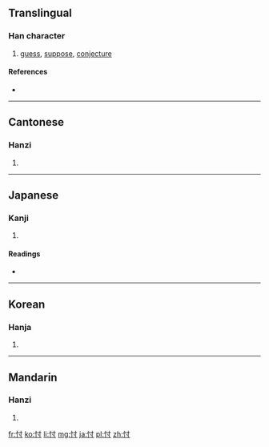==Translingual==

===Han character===
{{Han char|rn=61|rad=心|as=03|sn=6|four=9400<sub>0</sub>|canj=心木戈 (PDI)}}

# [[guess]], [[suppose]], [[conjecture]]

====References====
* {{Han ref|kx=0376.160|dkj=10326|dj=0703.020|hdz=42272.040|uh=5FD6|ud=24534|bh=A6A4|bd=42660}}

----

==Cantonese==

===Hanzi===
{{yue-hanzi|jyut=|y=chyun2}}

# {{defn|lang=yue|sort=心03}}

----

==Japanese==

===Kanji===
{{ja-kanji|grade=|rs=心03}}

# {{defn|lang=ja|sort=心03}}

====Readings====
* {{ja-readings|on=[[そん]] (son)|kun=[[はかる]] (hakaru)}}

----

==Korean==

===Hanja===
{{ko-hanja|hangeul=촌|eumhun=|rv=chon|mr=ch'on|y=chon}}

# {{defn|lang=ko|sort=心03}}

----

==Mandarin==

===Hanzi===
{{cmn-hanzi|pin=[[cǔn]] ([[cun3]]), [[wáng]] ([[wang2]])|wg=ts'un<sup>3</sup>, wang<sup>2</sup>}}

# {{defn|lang=cmn|sort=心03}}

[[fr:忖]]
[[ko:忖]]
[[li:忖]]
[[mg:忖]]
[[ja:忖]]
[[pl:忖]]
[[zh:忖]]